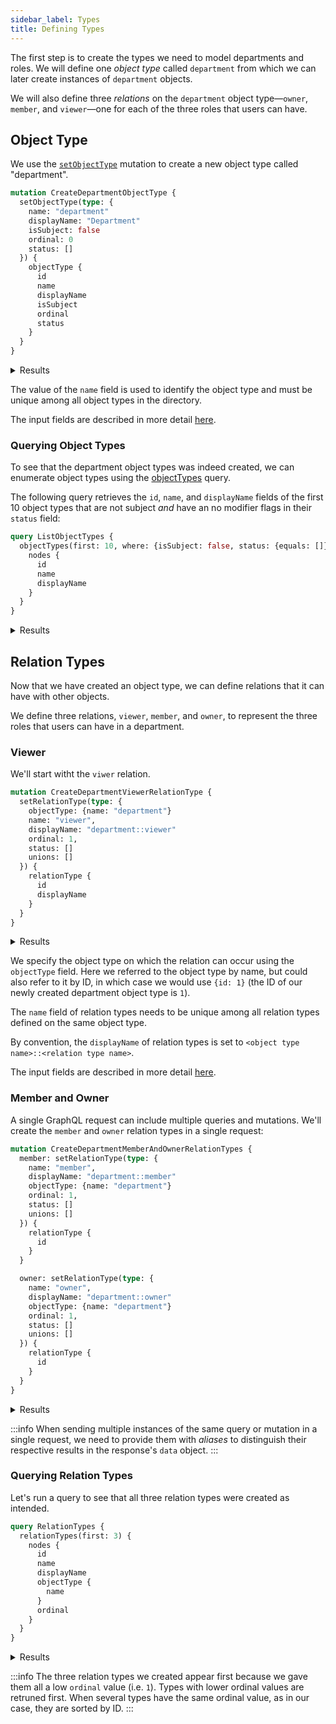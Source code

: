 ```yaml
---
sidebar_label: Types
title: Defining Types
---
```


The first step is to create the types we need to model departments and roles. We will define one _object type_ called
`department` from which we can later create instances of `department` objects.

We will also define three _relations_ on the `department` object type&mdash;`owner`, `member`, and `viewer`&mdash;one for each of
the three roles that users can have.

## Object Type

We use the [`setObjectType`](/docs/directory-api-reference/schema/mutations/set-object-type) mutation to create a new
object type called "department".

```graphql title="Query"
mutation CreateDepartmentObjectType {
  setObjectType(type: {
    name: "department"
    displayName: "Department"
    isSubject: false
    ordinal: 0
    status: []
  }) {
    objectType {
      id
      name
      displayName
      isSubject
      ordinal
      status
    }
  }
}
```

<details>
  <summary>Results</summary>
  <div><span/>

```json
{
  "data": {
    "setObjectType": {
      "objectType": {
        "id": 1,
        "name": "department",
        "displayName": "Department",
        "isSubject": false,
        "ordinal": 0,
        "status": []
      }
    }
  }
}
```
  </div>
</details>

The value of the `name` field is used to identify the object type and must be unique among all object types in the directory.

The input fields are described in more detail [here](/docs/directory-api-reference/schema/inputs/set-object-type-input).

### Querying Object Types

To see that the department object types was indeed created, we can enumerate object types using the
[objectTypes](/docs/directory-api-reference/schema/queries/object-types) query.

The following query retrieves the `id`, `name`, and `displayName` fields of the first 10 object types that are not subject
_and_ have an no modifier flags in their `status` field:

```graphql title="Query"
query ListObjectTypes {
  objectTypes(first: 10, where: {isSubject: false, status: {equals: []}}) {
    nodes {
      id
      name
      displayName
    }
  }
}
```

<details>
  <summary>Results</summary>
  <div><span/>

```json
{
  "data": {
    "objectTypes": {
      "nodes": [
        {
          "id": 1,
          "name": "department",
          "displayName": "Department"
        },
        {
          "id": 10004,
          "name": "application",
          "displayName": "Application"
        },
        {
          "id": 10005,
          "name": "resource",
          "displayName": "Resource"
        }
      ]
    }
  }
}
```
  </div>
</details>


## Relation Types

Now that we have created an object type, we can define relations that it can have with other objects.

We define three relations, `viewer`, `member`, and `owner`, to represent the three roles that users can have in a
department.

### Viewer

We'll start witht the `viwer` relation.


```graphql title="Query"
mutation CreateDepartmentViewerRelationType {
  setRelationType(type: {
    objectType: {name: "department"}
    name: "viewer",
    displayName: "department::viewer"
    ordinal: 1,
    status: []
    unions: []
  }) {
    relationType {
      id
      displayName
    }
  }
}
```

<details>
  <summary>Results</summary>
  <div><span/>

```json
{
  "data": {
    "setRelationType": {
      "relationType": {
        "id": 2,
        "displayName": "department::viewer"
      }
    }
  }
}
```
  </div>
</details>

We specify the object type on which the relation can occur using the `objectType` field. Here we referred to the
object type by name, but could also refer to it by ID, in which case we would use `{id: 1}` (the ID of our newly
created department object type is `1`).

The `name` field of relation types needs to be unique among all relation types defined on the same object type.

By convention, the `displayName` of relation types is set to `<object type name>::<relation type name>`.

The input fields are described in more detail
[here](/docs/directory-api-reference/schema/inputs/set-relation-type-input).


### Member and Owner

A single GraphQL request can include multiple queries and mutations. We'll create the `member` and `owner` relation
types in a single request:

```graphql title="Query"
mutation CreateDepartmentMemberAndOwnerRelationTypes {
  member: setRelationType(type: {
    name: "member",
    displayName: "department::member"
    objectType: {name: "department"}
    ordinal: 1,
    status: []
    unions: []
  }) {
    relationType {
      id
    }
  }

  owner: setRelationType(type: {
    name: "owner",
    displayName: "department::owner"
    objectType: {name: "department"}
    ordinal: 1,
    status: []
    unions: []
  }) {
    relationType {
      id
    }
  }
}
```

<details>
  <summary>Results</summary>
  <div><span/>

```json
{
  "data": {
    "member": {
      "relationType": {
        "id": 3,
        "displayName": "department::member"
      }
    },
    "owner": {
      "relationType": {
        "id": 4,
        "displayName": "department::owner"
      }
    }
  }
}
```
  </div>
</details>

:::info
When sending multiple instances of the same query or mutation in a single request, we need to provide them with
_aliases_ to distinguish their respective results in the response's `data` object.
:::

### Querying Relation Types

Let's run a query to see that all three relation types were created as intended.

```graphql title="Query"
query RelationTypes {
  relationTypes(first: 3) {
    nodes {
      id
      name
      displayName
      objectType {
        name
      }
      ordinal
    }
  }
}
```

<details>
  <summary>Results</summary>
  <div><span/>

```json
{
  "data": {
    "relationTypes": {
      "nodes": [
        {
          "id": 2,
          "name": "viewer",
          "displayName": "department::viewer",
          "objectType": {
            "name": "department"
          },
          "ordinal": 1,
        },
        {
          "id": 3,
          "name": "member",
          "displayName": "department::member",
          "objectType": {
            "name": "department"
          },
          "ordinal": 1,
        },
        {
          "id": 4,
          "name": "owner",
          "displayName": "department::owner",
          "objectType": {
            "name": "department"
          },
          "ordinal": 1,
        }
      ]
    }
  }
}
```
  </div>
</details>

:::info
The three relation types we created appear first because we gave them all a low `ordinal` value (i.e. `1`).
Types with lower ordinal values are retruned first. When several types have the same ordinal value, as in our case,
they are sorted by ID.
:::
